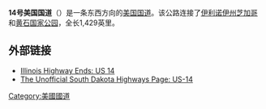 '''14号美国国道'''（{{lang-en|'''U.S. Route 14'''}}）是一条东西方向的[[美国国道|美国国道]]。该公路连接了[[伊利诺伊州|伊利诺伊州]][[芝加哥|芝加哥]]和[[黄石国家公园|黄石国家公园]]，全长1,429英里。

== 外部链接 ==
{{Commons category|U.S. Route 14}}
* [https://web.archive.org/web/20121010173538/http://highwayexplorer.com/il_EndsPage.php?id=2014&section=1 Illinois Highway Ends: US 14]
* [https://web.archive.org/web/20150118170403/http://www.northernplainshighways.org/sdakota/sd1-30.html#US-14 The Unofficial South Dakota Highways Page: US-14]

{{美国国道}}
[[Category:美國國道|Category:美國國道]]